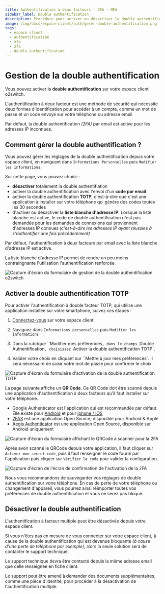 ```yaml
---
title: Authentification à deux facteurs - 2FA - MFA
sidebar_label: Double authentification
description: Procédure pour activer ou désactiver la double authentification sur l'espace client o2switch
image: /img/docs/espace-client/auth/gerer-double-authentification.png
tags:
  - espace client
  - authentification
  - mfa 
  - 2fa 
  - double authentification 
---
```


# Gestion de la double authentification

Vous pouvez activer la **double authentification** sur votre espace client o2switch.

L'authentification à deux facteur est une méthode de sécurité qui nécessite deux formes d'identification pour accéder à
un compte, comme un mot de passe et un code envoyé sur votre téléphone ou adresse email.

Par défaut, la double authentification *(2FA)* par email est active pour les adresses IP inconnues.

## Comment gérer la double authentification ? 

Vous pouvez gérer les réglages de la double authentification depuis votre espace client, en naviguant dans 
`Informations Personnelles` puis `Modifier les informations`. 

Sur cette page, vous pouvez choisir : 
  * **désactiver** totalement la double authentifiation 
  * activer la double authentification avec l'envoi d'un **code par email** 
  * activer la double authentification **TOTP**, c'est-à-dire que c'est une application à installer sur votre téléphone qui
  génère des codes toutes les 30 secondes 
  * d'activer ou désactiver la **liste blanche d'adresse IP**. Lorsque la liste blanche est active, le code de double 
  authentification n'est pas demandée pour les demandes de connexions qui proviennent d'adresses IP connues 
  *(c'est-à-dire les adresses IP ayant réussies à s'authentifier  une fois précédemment)*

Par défaut, l'authentification à deux facteurs par email avec la liste blanche d'adresse IP est active.

La liste blanche d'adresse IP permet de rendre un peu moins contraingnante l'utilisation l'authentification renforcée. 

<Image
    src="/img/docs/espace-client/auth/gerer-double-authentification.png"
    title="Gestion de la double authentification sur l'espace client o2switch"
    caption="Page de gestion de la double authentification"
    alt="Capture d'écran du formulaire de gestion de la double authentification o2switch"
/>

## Activer la double authentification TOTP 

Pour activer l'authentification à double facteur TOTP, qui utilise une application installée sur votre smartphone,
suivez ces étapes :

1. [Connectez-vous](https://clients.o2switch.fr/auth/connexion) sur votre espace client 

2. Naviguez dans `Informations personnelles` puis `Modifier les informations`

3. Dans la rubrique ``Modifier mes préférences`, dans le champs `Double Authentification`, choisissez `Activer la double
authentification TOTP`. 

4. Valider votre choix en cliquant sur ``Mettre à jour mes préférences`. Il sera nécessaire de saisir votre mot de passe
pour confirmer le choix. 

<Image
    src="/img/docs/espace-client/auth/2fa-totp-google-authenticator.png"
    title="Activer la double authentification TOTP"
    caption="Activation de la double authentification TOTP sur l'espace client o2switch"
    alt="Capture d'écran du formulaire d'activation de la double authentification TOTP"
/>

La page suivante affiche un **QR Code**. Ce QR Code doit être scanné depuis une application d'authentification à deux
facteurs qu'il faut installer sur votre téléphone.
  * Google Authenticator est l'application qui est recommandée par défaut. Elle existe pour 
  [Android](https://play.google.com/store/apps/details?id=com.google.android.apps.authenticator2&hl=fr) et pour 
  [Iphone / IOS](https://apps.apple.com/fr/app/google-authenticator/id388497605)
  * [2FAS](https://2fas.com/) est une application Open Source, disponible pour Android & Apple 
  * [Aegis Authenticator](https://getaegis.app/) est une application Open Source, disponible sur Android uniquement 

<Image
    src="/img/docs/espace-client/auth/2fa-qrcode.png"
    title="QRCode pour activer l'authentification à deux facteurs"
    caption="Le QRCode doit être scanné depuis une application d'authentification à deux facteurs"
    alt="Capture d'écran du formulaire affichant le QRCode à scanner pour la 2FA"
/>

Après avoir scanné le QRCode depuis votre application, il faut cliquer sur `Activer mon secret code`, puis il faut
renseigner le code fourni par l'application puis cliquer sur `Vérifier le code` pour valider la configuration. 

<Image
    src="/img/docs/espace-client/auth/activation-2fa-o2switch.png"
    title="Validation de l'activation de l'authentification à facteur multiple"
    caption="Vous devez renseigner l'un des codes générés par l'application pour valider l'activation de la 2FA"
    alt="Capture d'écran de l'écran de confirmation de l'activation de la 2FA"
/>

Nous vous recommandons de sauvegarder vos réglages de double authentification sur votre téléphone. En cas de perte de 
votre téléphone ou changement d'appareil, vous pourrez ainsi réimporter toutes vos préférences de double 
authentification et vous ne serez pas bloqué. 

## Désactiver la double authentification

L'authentification à facteur multiple peut être désactivée depuis votre espace client.

Si vous n'êtes pas en mesure de vous connecter sur votre espace client, à cause de la double authentification qui est
devenue bloquante *(à cause d'une perte de téléphone par exemple)*, alors la seule solution sera de contacter le support
technique.

Le support technique devra être contacté depuis la même adresse email que celle renseignée en fiche client.

Le support peut être amené à demander des documents supplémentaires, comme une pièce d'identité, pour procéder à la 
désactivation de l'authentification multiple. 